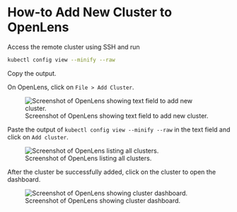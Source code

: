 # How-to Add New Cluster to OpenLens

Access the remote cluster using SSH and run

```bash
kubectl config view --minify --raw
```

Copy the output.

On OpenLens, click on `File > Add Cluster`.

![Screenshot of OpenLens showing text field to add new cluster.](../img/openlens-add-cluster.png)

Paste the output of `kubectl config view --minify --raw` in the text field and click on `Add cluster`.

![Screenshot of OpenLens listing all clusters.](../img/openlens-new-cluster.png)

After the cluster be successfully added, click on the cluster to open the dashboard.

![Screenshot of OpenLens showing cluster dashboard.](../img/openlens-cluster-dashboard.png)
